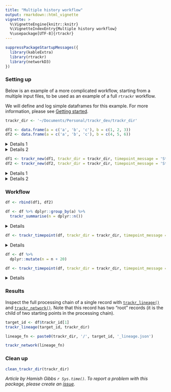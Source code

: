 ```yaml
---
title: "Multiple history workflow"
output: rmarkdown::html_vignette
vignette: >
  %\VignetteEngine{knitr::knitr}
  %\VignetteIndexEntry{Multiple history workflow}
  %\usepackage[UTF-8]{rtrackr}
---
```


```r
suppressPackageStartupMessages({
  library(kableExtra)
  library(rtrackr)
  library(networkD3)
})
```

### Setting up
Below is an example of a more complicated workflow, starting from a multiple input files, to be used as an example of a full `rtrackr` workflow.

We will define and log simple dataframes for this example. For more information, please see [Getting started](https://hamishgibbs.github.io/rtrackr/articles/getting_started.html).

```r
trackr_dir <- '~/Documents/Personal/trackr_dev/trackr_dir'

df1 <- data.frame(a = c('a', 'b', 'c'), b = c(1, 2, 3))
df2 <- data.frame(a = c('a', 'b', 'c'), b = c(4, 5, 6))
```
<details><summary>Details 1</summary>
**df1**
```r
kable(df1) %>%
  kable_styling(bootstrap_options = c("striped", "hover", "condensed"))
```
</details>
<details><summary>Details 2</summary>
**df2**
```r
kable(df2) %>%
  kable_styling(bootstrap_options = c("striped", "hover", "condensed"))
```
</details>

```r
df1 <- trackr_new(df1, trackr_dir = trackr_dir, timepoint_message = 'Start')
df2 <- trackr_new(df2, trackr_dir = trackr_dir, timepoint_message = 'Start')
```
<details><summary>Details 1</summary>
**df1**
```r
kable(df1) %>%
  kable_styling(bootstrap_options = c("striped", "hover", "condensed"))
```
</details>
<details><summary>Details 2</summary>
**df2**
```r
kable(df2) %>%
  kable_styling(bootstrap_options = c("striped", "hover", "condensed"))
```
</details>

### Workflow

```r
df <- rbind(df1, df2)

df <- df %>% dplyr::group_by(a) %>% 
  trackr_summarise(n = dplyr::n())
```
<details><summary>Details</summary>
```r
kable(df) %>%
  kable_styling(bootstrap_options = c("striped", "hover", "condensed"))
```
</details>
```r
df <- trackr_timepoint(df, trackr_dir = trackr_dir, timepoint_message = 'processing 1')
```
<details><summary>Details</summary>
```r
kable(df) %>%
  kable_styling(bootstrap_options = c("striped", "hover", "condensed"))
```
</details>
```r
df <- df %>% 
  dplyr::mutate(n = n + 20)

df <- trackr_timepoint(df, trackr_dir = trackr_dir, timepoint_message = 'processing 1')
```
<details><summary>Details</summary>
```r
kable(df) %>%
  kable_styling(bootstrap_options = c("striped", "hover", "condensed"))
```
</details>

### Results
Inspect the full processing chain of a single record with [`trackr_lineage()`](https://hamishgibbs.github.io/rtrackr/reference/trackr_lineage.html) and [`trackr_network()`](https://hamishgibbs.github.io/rtrackr/reference/trackr_network.html). Note that this record has two "root" records (it is the child of two starting points in the processing chain).

```r
target_id <- df$trackr_id[1]
trackr_lineage(target_id, trackr_dir)

lineage_fn <- paste0(trackr_dir, '/', target_id, '_lineage.json')

trackr_network(lineage_fn)
```

### Clean up
```r
clean_trackr_dir(trackr_dir)
```

*Article by Hamish Gibbs `r Sys.time()`. To report a problem with this package, please create an [issue](https://github.com/hamishgibbs/rtrackr/issues).*